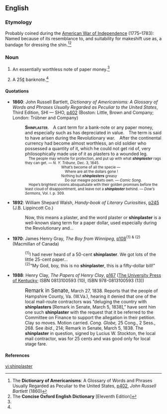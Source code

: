 ==English==

===Etymology===
Probably coined during the [[w:American Revolutionary War|American War of Independence]] (1775–1783): Named because of its resemblance to, and suitability for makeshift use as, a bandage for dressing the shin.<ref name="DoA-etym">The '''Dictionary of Americanisms''': A Glossary of Words and Phrases Usually Regarded as Peculiar to the United States, [http://www.google.co.uk/books?id=tJoFAAAAQAAJ&pg=PA402&dq=shinplaster&ei=zAcvR426BYqa6gLHsbncCQ p402], ''John Russell Bartlett'' (1860)</ref><ref name="COED-etym&defs">The '''Concise Oxford English Dictionary''' [Eleventh Edition]</ref>

===Noun===
{{en-noun}}

# {{context|historical|US|Australia|,|and|New Zealand|_|informal}} An essentially worthless note of paper money.<ref name="COED-etym&defs"/>
# {{context|historical|Canada|_|informal}} A 25[[¢]] banknote.<ref name="COED-etym&defs"/>

====Quotations====
* '''1860''': John Russell Bartlett, ''Dictionary of Americanisms: A Glossary of Words and Phrases Usually Regarded as Peculiar to the United States'', Third Edition, SHI&nbsp;—&nbsp;SHO, [http://www.google.co.uk/books?id=tJoFAAAAQAAJ&pg=PA402&dq=shinplaster&ei=zAcvR426BYqa6gLHsbncCQ p402] (Boston: Little, Brown and Company; London: Trübner and Company)
*: <span style="font-variant:small-caps">'''Shinplaster'''.</span> A cant term for a bank-note or any paper money, and especially such as has depreciated in value. The term is said to have arisen during the Revolutionary war. After the continental currency had become almost worthless, an old soldier who possessed a quantity of it, which he could not get rid of, very philosophically made use of it as plasters to a wounded leg. <br>
*: <small> The people may whistle for protection, and put up with what '''''shinplaster''''' rags they can get. — ''N. Y. Tribune'', Dec. 3, 1845.</small> <br>
*: <small>          What’s become of all the specie —</small> <br>
*: <small>           Where are all the dollars gone !</small> <br>
*: <small>          Nothing but '''''shinplasters''''' greasy</small> <br>
*: <small>           Do our meagre pockets own. — ''Comic Song''.</small> <br>
*: <small> Hope’s brightest visions absquatulate with their golden promises before the least cloud of disappointment, and leave not a '''''shinplaster''''' behind. — ''Dow’s Sermons'', Vol. I. p. 309.</small>
* '''1892''': William Shepard Walsh, ''Handy-book of Literary Curiosities'', [http://www.google.co.uk/books?id=1zo4AAAAMAAJ&dq=shinplaster&ei=zAcvR426BYqa6gLHsbncCQ&pgis=1 p245] (J.B. Lippincott Co.)
*: Now, this means a plaster, and the word plaster or '''shinplaster''' is a well-known slang term for a paper dollar, used especially during the Revolutionary and…
* '''1970''': James Henry Gray, ''The Boy from Winnipeg'', [http://www.google.co.uk/books?id=vCYCNSB7uBIC&dq=shinplaster&ei=zAcvR426BYqa6gLHsbncCQ&pgis=1 p108]<sup>{1} & {2}</sup> (Macmillan of Canada)
*: <sup>{1}</sup>I had never heard of a 50-cent '''shinplaster'''. We got lots of the little 25-cent paper…
*: <sup>{2}</sup>“My God, boy, this is no '''shinplaster''', this is a fifty-dollar bill!”
* '''1988''': Henry Clay, ''The Papers of Henry Clay'', [http://www.google.co.uk/books?id=gID5RTGOEWQC&pg=PA167&dq=shinplaster&ei=zAcvR426BYqa6gLHsbncCQ&sig=vZwZhKJIa7JhPngtTywz-w56noA p167] ([http://www.kentuckypress.com/ The University Press of Kentucky]; ISBN 0813100593 (10), ISBN 978-0813100593 (13))
*: <big>Remark in Senate,</big> March 27, 1838. Reports that the people of Hampshire County, Va. (W.Va.), hearing it denied that one of the local mail-route contractors was “deluging the country with '''shinplasters''' [Remark in Senate, March 5, 1838],” have sent him one such '''shinplaster''' with the request that it be referred to the Committee on Finance to support the allegation in their petition. Clay so moves. Motion carried. ''Cong. Globe,'' 25 Cong., 2 Sess., 268. See ''ibid.'', 214; Remark in Senate, March 5, 1838. The '''shinplaster''' in question, signed by Lucius W. Stockton, the local mail contractor, was for 25 cents and was good only for local stage fare.

====References====
<references/>

[[vi:shinplaster]]